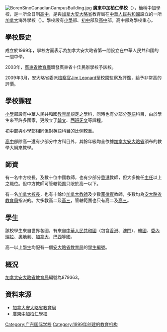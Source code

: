 {{Unreferenced|time=2016-07-07T12:07:40+00:00}}
[[File:BorenSinoCanadianCampusBuilding.jpg|thumb]]
'''廣東中加柏仁學校'''（{{lang-en|Boren Sino-Canadian School}}），簡稱中加學校，是一所全日制[[高中|高中]]，是與[[加拿大|加拿大]][[安大略省|安大略省]]教育局在[[中華人民共和國|中華人民共和國]]設立的一所[[加拿大|加拿大]]海外學校（{{lang-en|Canadian Oversea School}}）。學校設有[[小學|小學]]部、[[初中|初中]]部及[[高中|高中]]部，高中部為學校重心。

==學校歷史==
成立於1999年，學校方面表示為加拿大安大略省第一間設立在中華人民共和國的一間中學。

2003年，[[廣東省|廣東省]][[教育廳|教育廳]]頒發廣東省十佳民辦學校予該校。

2009年3月，安大略省委派[[檢察官|檢察官]][[Jim_Leonard|Jim Leonard]]至校園監察及評鑑，給予非常高的評價。

==學校課程==
[[小學|小學]]部設有中華人民共和國[[教育局|教育局]]規定之學科，同時也有少部分[[英語|英語]]科目，由於學生來至許多國家，更設立了[[韓文|韓文]]、[[西班牙文|西班牙文]]等課程。

[[初中|初中]]部與[[小學|小學]]部相同但對英語科目的比例較重。

[[高中|高中]]部除高一還有少部分中方科目外，其餘年級均全依據[[加拿大|加拿大]][[安大略省|安大略省]]頒布的教學大綱來教學。

==師資==
有一名中方校長，及數十位中國教師，也有少部分[[香港|香港]]教師，但大多擔任[[主任|主任]]以上之職位。但中方教師可管轄範圍只限於高一以下。

有一名[[加拿大|加拿大]][[校長|校長]]，也有十餘位[[加拿大|加拿大]][[教師|教師]]及少數[[菲律賓|菲律賓]]教師，多數均為[[安大略省|安大略省]][[教育局|教育局]]指派的。大多教高二及[[高三|高三]]，管轄範圍也只有高二及[[高三|高三]]。

==學生==
該校學生來自世界各國，有來自[[中華人民共和國|中華人民共和國]]（包含[[香港|香港]]、[[澳門|澳門]]）、[[韓國|韓國]]、[[委內瑞拉|委內瑞拉]]、[[奧地利|奧地利]]、[[加拿大|加拿大]]、[[巴西|巴西]]等國。

高一以上[[學生|學生]]均配有一個[[安大略省教育局|安大略省教育局]]的[[學生編號|學生編號]]。

==概況==
[[加拿大|加拿大]][[安大略省|安大略省]][[教育局|教育局]]編號為879363。

==資料來源==
*[http://www.edu.gov.on.ca/eng/general/list/oversea.html 加拿大安大略省教育局] {{Wayback|url=http://www.edu.gov.on.ca/eng/general/list/oversea.html |date=20161014114523 }}
*[https://web.archive.org/web/20160813225522/http://www.borenschool.com/ 廣東中加柏仁學校]
{{在广东的国际学校}}
[[Category:广东国际学校|Category:广东国际学校]]
[[Category:1999年创建的教育机构|Category:1999年创建的教育机构]]